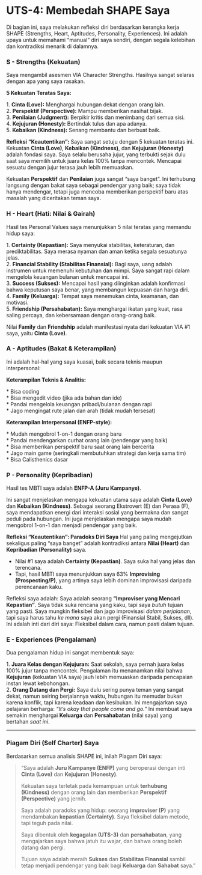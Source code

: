 # UTS-4: Membedah SHAPE Saya

Di bagian ini, saya melakukan refleksi diri berdasarkan kerangka kerja SHAPE (Strengths, Heart, Aptitudes, Personality, Experiences). Ini adalah upaya untuk memahami "manual" diri saya sendiri, dengan segala kelebihan dan kontradiksi menarik di dalamnya.

### S - Strengths (Kekuatan)

Saya mengambil asesmen VIA Character Strengths. Hasilnya sangat selaras dengan apa yang saya rasakan.

**5 Kekuatan Teratas Saya:**

| 1.  **Cinta (Love):** Menghargai hubungan dekat dengan orang lain.
| 2.  **Perspektif (Perspective):** Mampu memberikan nasihat bijak.
| 3.  **Penilaian (Judgment):** Berpikir kritis dan menimbang dari semua sisi.
| 4.  **Kejujuran (Honesty):** Bertindak tulus dan apa adanya.
| 5.  **Kebaikan (Kindness):** Senang membantu dan berbuat baik.

**Refleksi "Keautentikan":**
Saya sangat setuju dengan 5 kekuatan teratas ini. Kekuatan **Cinta (Love)**, **Kebaikan (Kindness)**, dan **Kejujuran (Honesty)** adalah fondasi saya. Saya selalu berusaha jujur, yang terbukti sejak dulu saat saya memilih untuk juara kelas 100% tanpa mencontek. Mencapai sesuatu dengan jujur terasa jauh lebih memuaskan.

Kekuatan **Perspektif** dan **Penilaian** juga sangat "saya banget". Ini terhubung langsung dengan bakat saya sebagai pendengar yang baik; saya tidak hanya mendengar, tetapi juga mencoba memberikan perspektif baru atas masalah yang diceritakan teman saya.

### H - Heart (Hati: Nilai & Gairah)

Hasil tes Personal Values saya menunjukkan 5 nilai teratas yang memandu hidup saya:

| 1.  **Certainty (Kepastian):** Saya menyukai stabilitas, keteraturan, dan prediktabilitas. Saya merasa nyaman dan aman ketika segala sesuatunya jelas.
| 2.  **Financial Stability (Stabilitas Finansial):** Bagi saya, uang adalah instrumen untuk memenuhi kebutuhan dan mimpi. Saya sangat rapi dalam mengelola keuangan bulanan untuk mencapai ini.
| 3.  **Success (Sukses):** Mencapai hasil yang diinginkan adalah konfirmasi bahwa keputusan saya benar, yang membangun kepuasan dan harga diri.
| 4.  **Family (Keluarga):** Tempat saya menemukan cinta, keamanan, dan motivasi.
| 5.  **Friendship (Persahabatan):** Saya menghargai ikatan yang kuat, rasa saling percaya, dan kebersamaan dengan orang-orang baik.

Nilai **Family** dan **Friendship** adalah manifestasi nyata dari kekuatan VIA #1 saya, yaitu **Cinta (Love)**.

### A - Aptitudes (Bakat & Keterampilan)

Ini adalah hal-hal yang saya kuasai, baik secara teknis maupun interpersonal:

**Keterampilan Teknis & Analitis:**

| * Bisa coding
| * Bisa mengedit video (jika ada bahan dan ide)
| * Pandai mengelola keuangan pribadi/bulanan dengan rapi
| * Jago mengingat rute jalan dan arah (tidak mudah tersesat)

**Keterampilan Interpersonal (ENFP-style):**

| * Mudah mengobrol 1-on-1 dengan orang baru
| * Pandai mendengarkan curhat orang lain (pendengar yang baik)
| * Bisa memberikan perspektif baru saat orang lain bercerita
| * Jago main game (seringkali membutuhkan strategi dan kerja sama tim)
| * Bisa Calisthenics dasar

### P - Personality (Kepribadian)

Hasil tes MBTI saya adalah **ENFP-A (Juru Kampanye)**.

Ini sangat menjelaskan mengapa kekuatan utama saya adalah **Cinta (Love)** dan **Kebaikan (Kindness)**. Sebagai seorang Ekstrovert (E) dan Perasa (F), saya mendapatkan energi dari interaksi sosial yang bermakna dan sangat peduli pada hubungan. Ini juga menjelaskan mengapa saya mudah mengobrol 1-on-1 dan menjadi pendengar yang baik.

**Refleksi "Keautentikan": Paradoks Diri Saya**
Hal yang paling mengejutkan sekaligus paling "saya banget" adalah kontradiksi antara **Nilai (Heart)** dan **Kepribadian (Personality)** saya.

* Nilai #1 saya adalah **Certainty (Kepastian)**. Saya suka hal yang jelas dan terencana.
* Tapi, hasil MBTI saya menunjukkan saya 63% **Improvising (Prospecting/P)**, yang artinya saya lebih dominan improvisasi daripada perencanaan kaku.

Refleksi saya adalah: Saya adalah seorang **"Improviser yang Mencari Kepastian"**.
Saya tidak suka rencana yang kaku, tapi saya *butuh* tujuan yang pasti. Saya mungkin fleksibel dan jago improvisasi *dalam perjalanan*, tapi saya harus tahu *ke mana* saya akan pergi (Finansial Stabil, Sukses, dll). Ini adalah inti dari diri saya: Fleksibel dalam cara, namun pasti dalam tujuan.

### E - Experiences (Pengalaman)

Dua pengalaman hidup ini sangat membentuk saya:

| 1.  **Juara Kelas dengan Kejujuran:** Saat sekolah, saya pernah juara kelas 100% jujur tanpa mencontek. Pengalaman itu menanamkan nilai bahwa **Kejujuran** (kekuatan VIA saya) jauh lebih memuaskan daripada pencapaian instan lewat kebohongan.
| 2.  **Orang Datang dan Pergi:** Saya dulu sering punya teman yang sangat dekat, namun seiring berjalannya waktu, hubungan itu memudar bukan karena konflik, tapi karena keadaan dan kesibukan. Ini mengajarkan saya pelajaran berharga: *"It's okay that people come and go."* Ini membuat saya semakin menghargai **Keluarga** dan **Persahabatan** (nilai saya) yang bertahan *saat ini*.

---

### Piagam Diri (Self Charter) Saya

Berdasarkan semua analisis SHAPE ini, inilah Piagam Diri saya:

> "Saya adalah **Juru Kampanye (ENFP)** yang beroperasi dengan inti **Cinta (Love)** dan **Kejujuran (Honesty)**.
>
> Kekuatan saya terletak pada kemampuan untuk **terhubung (Kindness)** dengan orang lain dan memberikan **Perspektif (Perspective)** yang jernih.
>
> Saya adalah paradoks yang hidup: seorang **improviser (P)** yang mendambakan **kepastian (Certainty)**. Saya fleksibel dalam metode, tapi teguh pada nilai.
>
> Saya dibentuk oleh **kegagalan (UTS-3)** dan **persahabatan**, yang mengajarkan saya bahwa jatuh itu wajar, dan bahwa orang boleh datang dan pergi.
>
> Tujuan saya adalah meraih **Sukses** dan **Stabilitas Finansial** sambil tetap menjadi pendengar yang baik bagi **Keluarga** dan **Sahabat** saya."